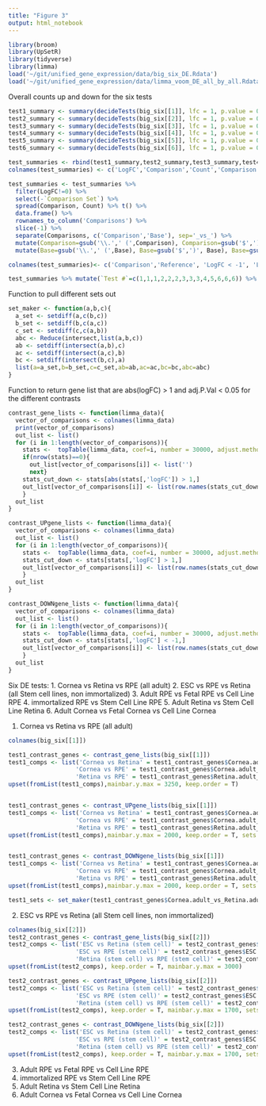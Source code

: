 ```yaml
---
title: "Figure 3"
output: html_notebook
---
```

```r
library(broom)
library(UpSetR)
library(tidyverse)
library(limma)
load('~/git/unified_gene_expression/data/big_six_DE.Rdata')
load('~/git/unified_gene_expression/data/limma_voom_DE_all_by_all.Rdata')
```

Overall counts up and down for the six tests
```r
test1_summary <- summary(decideTests(big_six[[1]], lfc = 1, p.value = 0.05, adjust.method = 'fdr')) %>% tidy() %>% mutate(Comparison = '1')
test2_summary <- summary(decideTests(big_six[[2]], lfc = 1, p.value = 0.05, adjust.method = 'fdr')) %>% tidy() %>% mutate(Comparison = '2')
test3_summary <- summary(decideTests(big_six[[3]], lfc = 1, p.value = 0.05, adjust.method = 'fdr')) %>% tidy() %>% mutate(Comparison = '3')
test4_summary <- summary(decideTests(big_six[[4]], lfc = 1, p.value = 0.05, adjust.method = 'fdr')) %>% tidy() %>% mutate(Comparison = '4')
test5_summary <- summary(decideTests(big_six[[5]], lfc = 1, p.value = 0.05, adjust.method = 'fdr')) %>% tidy() %>% mutate(Comparison = '5')
test6_summary <- summary(decideTests(big_six[[6]], lfc = 1, p.value = 0.05, adjust.method = 'fdr')) %>% tidy() %>% mutate(Comparison = '6')

test_summaries <- rbind(test1_summary,test2_summary,test3_summary,test4_summary,test5_summary,test6_summary)
colnames(test_summaries) <- c('LogFC','Comparison','Count','Comparison Set')

test_summaries <- test_summaries %>% 
  filter(LogFC!=0) %>% 
  select(-`Comparison Set`) %>% 
  spread(Comparison, Count) %>% t() %>% 
  data.frame() %>% 
  rownames_to_column('Comparisons') %>% 
  slice(-1) %>% 
  separate(Comparisons, c('Comparison','Base'), sep='_vs_') %>% 
  mutate(Comparison=gsub('\\.',' (',Comparison), Comparison=gsub('$',')', Comparison), Comparison=gsub('cell',' cell', Comparison)) %>% 
  mutate(Base=gsub('\\.',' (',Base), Base=gsub('$',')', Base), Base=gsub('cell',' cell', Base))

colnames(test_summaries)<- c('Comparison','Reference', 'LogFC < -1', 'LogFC > 1')

test_summaries %>% mutate(`Test #`=c(1,1,1,2,2,2,3,3,3,4,5,6,6,6)) %>% mutate(Comparison = paste(Comparison, Reference, sep = ' vs ')) %>% select(`Test #`, Comparison, `LogFC < -1`, `LogFC > 1`)
```

Function to pull different sets out
```r
set_maker <- function(a,b,c){
  a_set <- setdiff(a,c(b,c))
  b_set <- setdiff(b,c(a,c))
  c_set <- setdiff(c,c(a,b))
  abc <- Reduce(intersect,list(a,b,c))
  ab <- setdiff(intersect(a,b),c)
  ac <- setdiff(intersect(a,c),b)
  bc <- setdiff(intersect(b,c),a)
  list(a=a_set,b=b_set,c=c_set,ab=ab,ac=ac,bc=bc,abc=abc)
}
```

Function to return gene list that are abs(logFC) > 1 and adj.P.Val < 0.05 for the different contrasts
```r
contrast_gene_lists <- function(limma_data){
  vector_of_comparisons <- colnames(limma_data)
  print(vector_of_comparisons)
  out_list <- list()
  for (i in 1:length(vector_of_comparisons)){
    stats <-  topTable(limma_data, coef=i, number = 30000, adjust.method = 'fdr', p.value = 0.05)
    if(nrow(stats)==0){
      out_list[vector_of_comparisons[i]] <- list('')
      next}
    stats_cut_down <- stats[abs(stats[,'logFC']) > 1,]
    out_list[vector_of_comparisons[i]] <- list(row.names(stats_cut_down))
    }
  out_list
}

contrast_UPgene_lists <- function(limma_data){
  vector_of_comparisons <- colnames(limma_data)
  out_list <- list()
  for (i in 1:length(vector_of_comparisons)){
    stats <-  topTable(limma_data, coef=i, number = 30000, adjust.method = 'fdr', p.value = 0.05)
    stats_cut_down <- stats[stats[,'logFC'] > 1,]
    out_list[vector_of_comparisons[i]] <- list(row.names(stats_cut_down))
    }
  out_list
}

contrast_DOWNgene_lists <- function(limma_data){
  vector_of_comparisons <- colnames(limma_data)
  out_list <- list()
  for (i in 1:length(vector_of_comparisons)){
    stats <-  topTable(limma_data, coef=i, number = 30000, adjust.method = 'fdr', p.value = 0.05)
    stats_cut_down <- stats[stats[,'logFC'] < -1,]
    out_list[vector_of_comparisons[i]] <- list(row.names(stats_cut_down))
    }
  out_list
}
```

Six DE tests:
1. Cornea vs Retina vs RPE (all adult)
2. ESC vs RPE vs Retina (all Stem cell lines, non immortalized)
3. Adult RPE vs Fetal RPE vs Cell Line RPE
4. immortalized RPE vs Stem Cell Line RPE
5. Adult Retina vs Stem Cell Line Retina
6. Adult Cornea vs Fetal Cornea vs Cell Line Cornea

1. Cornea vs Retina vs RPE (all adult)
```r

colnames(big_six[[1]])

test1_contrast_genes <- contrast_gene_lists(big_six[[1]])
test1_comps <- list('Cornea vs Retina' = test1_contrast_genes$Cornea.adult_vs_Retina.adult, 
                   'Cornea vs RPE' = test1_contrast_genes$Cornea.adult_vs_RPE.adult, 
                   'Retina vs RPE' = test1_contrast_genes$Retina.adult_vs_RPE.adult)
upset(fromList(test1_comps),mainbar.y.max = 3250, keep.order = T)


test1_contrast_genes <- contrast_UPgene_lists(big_six[[1]])
test1_comps <- list('Cornea vs Retina' = test1_contrast_genes$Cornea.adult_vs_Retina.adult, 
                   'Cornea vs RPE' = test1_contrast_genes$Cornea.adult_vs_RPE.adult, 
                   'Retina vs RPE' = test1_contrast_genes$Retina.adult_vs_RPE.adult)
upset(fromList(test1_comps),mainbar.y.max = 2000, keep.order = T, sets.bar.color = 'blue', matrix.color = 'blue', main.bar.color = 'blue')


test1_contrast_genes <- contrast_DOWNgene_lists(big_six[[1]])
test1_comps <- list('Cornea vs Retina' = test1_contrast_genes$Cornea.adult_vs_Retina.adult, 
                   'Cornea vs RPE' = test1_contrast_genes$Cornea.adult_vs_RPE.adult, 
                   'Retina vs RPE' = test1_contrast_genes$Retina.adult_vs_RPE.adult)
upset(fromList(test1_comps),mainbar.y.max = 2000, keep.order = T, sets.bar.color = 'red', matrix.color = 'red', main.bar.color = 'red')

test1_sets <- set_maker(test1_contrast_genes$Cornea.adult_vs_Retina.adult, test1_contrast_genes$Cornea.adult_vs_RPE.adult, test1_contrast_genes$Retina.adult_vs_RPE.adult)

```

2. ESC vs RPE vs Retina (all Stem cell lines, non immortalized)
```r
colnames(big_six[[2]])
test2_contrast_genes <- contrast_gene_lists(big_six[[2]])
test2_comps <- list('ESC vs Retina (stem cell)' = test2_contrast_genes$ESC.stemcell_vs_Retina.stemcell, 
                   'ESC vs RPE (stem cell)' = test2_contrast_genes$ESC.stemcell_vs_RPE.stemcell, 
                   'Retina (stem cell) vs RPE (stem cell)' = test2_contrast_genes$Retina.stemcell_vs_RPE.stemcell)
upset(fromList(test2_comps), keep.order = T, mainbar.y.max = 3000)

test2_contrast_genes <- contrast_UPgene_lists(big_six[[2]])
test2_comps <- list('ESC vs Retina (stem cell)' = test2_contrast_genes$ESC.stemcell_vs_Retina.stemcell, 
                   'ESC vs RPE (stem cell)' = test2_contrast_genes$ESC.stemcell_vs_RPE.stemcell, 
                   'Retina (stem cell) vs RPE (stem cell)' = test2_contrast_genes$Retina.stemcell_vs_RPE.stemcell)
upset(fromList(test2_comps), keep.order = T, mainbar.y.max = 1700, sets.bar.color = 'blue', matrix.color = 'blue', main.bar.color = 'blue')

test2_contrast_genes <- contrast_DOWNgene_lists(big_six[[2]])
test2_comps <- list('ESC vs Retina (stem cell)' = test2_contrast_genes$ESC.stemcell_vs_Retina.stemcell, 
                   'ESC vs RPE (stem cell)' = test2_contrast_genes$ESC.stemcell_vs_RPE.stemcell, 
                   'Retina (stem cell) vs RPE (stem cell)' = test2_contrast_genes$Retina.stemcell_vs_RPE.stemcell)
upset(fromList(test2_comps), keep.order = T, mainbar.y.max = 1700, sets.bar.color = 'red', matrix.color = 'red', main.bar.color = 'red')
```

3. Adult RPE vs Fetal RPE vs Cell Line RPE
4. immortalized RPE vs Stem Cell Line RPE
5. Adult Retina vs Stem Cell Line Retina
6. Adult Cornea vs Fetal Cornea vs Cell Line Cornea


